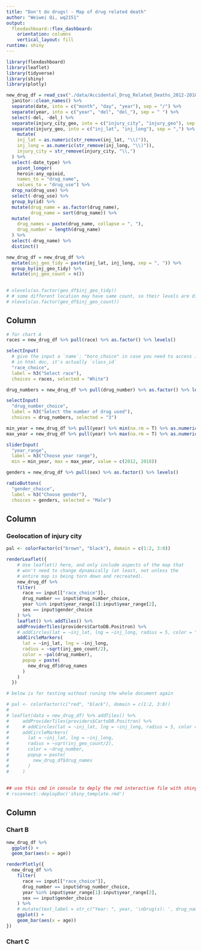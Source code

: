 ```yaml
---
title: "Don't do drugs! - Map of drug related death"
author: "Weiwei Qi, wq2151"
output:
  flexdashboard::flex_dashboard:
    orientation: columns
    vertical_layout: fill
runtime: shiny
---
```


```r
library(flexdashboard)
library(leaflet)
library(tidyverse)
library(shiny)
library(plotly)

new_drug_df = read_csv("./data/Accidental_Drug_Related_Deaths_2012-2018.csv") %>% 
  janitor::clean_names() %>% 
  separate(date, into = c("month", "day", "year"), sep = "/") %>% 
  separate(year, into = c("year", "del", "del_"), sep = " ") %>% 
  select(-del, -del_) %>% 
  separate(injury_city_geo, into = c("injury_city", "injury_geo"), sep = "CT") %>% 
  separate(injury_geo, into = c("inj_lat", "inj_long"), sep = ",") %>% 
    mutate(
    inj_lat = as.numeric(str_remove(inj_lat, "\\(")),
    inj_long = as.numeric(str_remove(inj_long, "\\)")),
    injury_city = str_remove(injury_city, "\\,")
  ) %>% 
  select(-date_type) %>% 
    pivot_longer(
    heroin:any_opioid,
    names_to = "drug_name",
    values_to = "drug_use") %>% 
  drop_na(drug_use) %>% 
  select(-drug_use) %>% 
  group_by(id) %>% 
  mutate(drug_name = as.factor(drug_name), 
         drug_name = sort(drug_name)) %>% 
  mutate(
    drug_names = paste(drug_name, collapse = ", "), 
    drug_number = length(drug_name)
  ) %>% 
  select(-drug_name) %>% 
  distinct()

new_drug_df = new_drug_df %>% 
  mutate(inj_geo_tidy = paste(inj_lat, inj_long, sep = ", ")) %>% 
  group_by(inj_geo_tidy) %>% 
  mutate(inj_geo_count = n())
  

# nlevels(as.factor(geo_df$inj_geo_tidy))
# # some different location may have same count, so their levels are different
# nlevels(as.factor(geo_df$inj_geo_count))
```

Column {.sidebar}
-----------------------------------------------------------------------

```r
# for chart A
races = new_drug_df %>% pull(race) %>% as.factor() %>% levels()

selectInput(
  # give the input a `name`: "boro_choice" in case you need to access it later
  # in html doc, it's actually `class_id`
  "race_choice", 
  label = h3("Select race"),
  choices = races, selected = "White")

drug_numbers = new_drug_df %>% pull(drug_number) %>% as.factor() %>% levels()

selectInput(
  "drug_number_choice", 
  label = h3("Select the number of drug used"),
  choices = drug_numbers, selected = "3")

min_year = new_drug_df %>% pull(year) %>% min(na.rm = T) %>% as.numeric()
max_year = new_drug_df %>% pull(year) %>% max(na.rm = T) %>% as.numeric()

sliderInput(
  "year_range", 
  label = h3("Choose year range"), 
  min = min_year, max = max_year, value = c(2012, 2018))

genders = new_drug_df %>% pull(sex) %>% as.factor() %>% levels()

radioButtons(
  "gender_choice", 
  label = h3("Choose gender"),
  choices = genders, selected = "Male")
```

Column {data-width=550}
-----------------------------------------------------------------------

### Geolocation of injury city

```r
pal <- colorFactor(c("brown", "black"), domain = c(1:2, 3:8))

renderLeaflet({
    # Use leaflet() here, and only include aspects of the map that
    # won't need to change dynamically (at least, not unless the
    # entire map is being torn down and recreated).
    new_drug_df %>%
    filter(
      race == input[["race_choice"]],
      drug_number == input$drug_number_choice, 
      year %in% input$year_range[1]:input$year_range[2],
      sex == input$gender_choice
    ) %>%
    leaflet() %>% addTiles() %>%
    addProviderTiles(providers$CartoDB.Positron) %>%
    # addCircles(lat = ~inj_lat, lng = ~inj_long, radius = 5, color = "red") %>%
    addCircleMarkers(
      lat = ~inj_lat, lng = ~inj_long,
      radius = ~sqrt(inj_geo_count/2), 
      color = ~pal(drug_number),
      popup = paste(
        new_drug_df$drug_names
      )
    )
  })

# below is for testing without runing the whole document again

# pal <- colorFactor(c("red", "black"), domain = c(1:2, 3:8))
# 
# leaflet(data = new_drug_df) %>% addTiles() %>%
#     addProviderTiles(providers$CartoDB.Positron) %>%
#     # addCircles(lat = ~inj_lat, lng = ~inj_long, radius = 5, color = "red") %>%
#     addCircleMarkers(
#       lat = ~inj_lat, lng = ~inj_long,
#       radius = ~sqrt(inj_geo_count/2),
#       color = ~drug_number,
#       popup = paste(
#         new_drug_df$drug_names
#       )
#     )
      
      
## use this cmd in console to deply the rmd interactive file with shinyapps.io
# rsconnect::deployDoc('shiny_template.rmd')
```

Column {data-width=450}
-----------------------------------------------------------------------

### Chart B

```r
new_drug_df %>% 
  ggplot() +
  geom_bar(aes(x = age))

renderPlotly({
  new_drug_df %>% 
    filter(
      race == input[["race_choice"]],
      drug_number == input$drug_number_choice, 
      year %in% input$year_range[1]:input$year_range[2],
      sex == input$gender_choice
    ) %>% 
    # mutate(text_label = str_c("Year: ", year, '\nDrug(s): ', drug_names)) %>% 
    ggplot() +
    geom_bar(aes(x = age))
})
```

### Chart C

```r

```